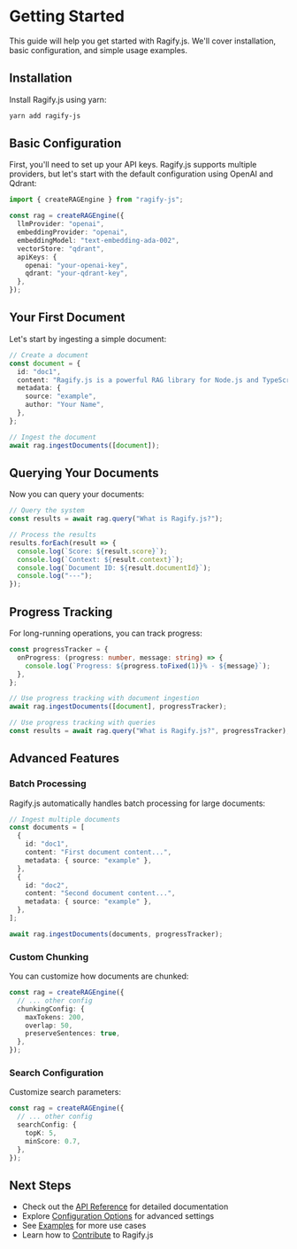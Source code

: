 # Getting Started

This guide will help you get started with Ragify.js. We'll cover installation, basic configuration, and simple usage examples.

## Installation

Install Ragify.js using yarn:

```bash
yarn add ragify-js
```

## Basic Configuration

First, you'll need to set up your API keys. Ragify.js supports multiple providers, but let's start with the default configuration using OpenAI and Qdrant:

```typescript
import { createRAGEngine } from "ragify-js";

const rag = createRAGEngine({
  llmProvider: "openai",
  embeddingProvider: "openai",
  embeddingModel: "text-embedding-ada-002",
  vectorStore: "qdrant",
  apiKeys: {
    openai: "your-openai-key",
    qdrant: "your-qdrant-key",
  },
});
```

## Your First Document

Let's start by ingesting a simple document:

```typescript
// Create a document
const document = {
  id: "doc1",
  content: "Ragify.js is a powerful RAG library for Node.js and TypeScript.",
  metadata: {
    source: "example",
    author: "Your Name",
  },
};

// Ingest the document
await rag.ingestDocuments([document]);
```

## Querying Your Documents

Now you can query your documents:

```typescript
// Query the system
const results = await rag.query("What is Ragify.js?");

// Process the results
results.forEach(result => {
  console.log(`Score: ${result.score}`);
  console.log(`Context: ${result.context}`);
  console.log(`Document ID: ${result.documentId}`);
  console.log("---");
});
```

## Progress Tracking

For long-running operations, you can track progress:

```typescript
const progressTracker = {
  onProgress: (progress: number, message: string) => {
    console.log(`Progress: ${progress.toFixed(1)}% - ${message}`);
  },
};

// Use progress tracking with document ingestion
await rag.ingestDocuments([document], progressTracker);

// Use progress tracking with queries
const results = await rag.query("What is Ragify.js?", progressTracker);
```

## Advanced Features

### Batch Processing

Ragify.js automatically handles batch processing for large documents:

```typescript
// Ingest multiple documents
const documents = [
  {
    id: "doc1",
    content: "First document content...",
    metadata: { source: "example" },
  },
  {
    id: "doc2",
    content: "Second document content...",
    metadata: { source: "example" },
  },
];

await rag.ingestDocuments(documents, progressTracker);
```

### Custom Chunking

You can customize how documents are chunked:

```typescript
const rag = createRAGEngine({
  // ... other config
  chunkingConfig: {
    maxTokens: 200,
    overlap: 50,
    preserveSentences: true,
  },
});
```

### Search Configuration

Customize search parameters:

```typescript
const rag = createRAGEngine({
  // ... other config
  searchConfig: {
    topK: 5,
    minScore: 0.7,
  },
});
```

## Next Steps

- Check out the [API Reference](/api) for detailed documentation
- Explore [Configuration Options](/configuration) for advanced settings
- See [Examples](/examples) for more use cases
- Learn how to [Contribute](/contributing) to Ragify.js

